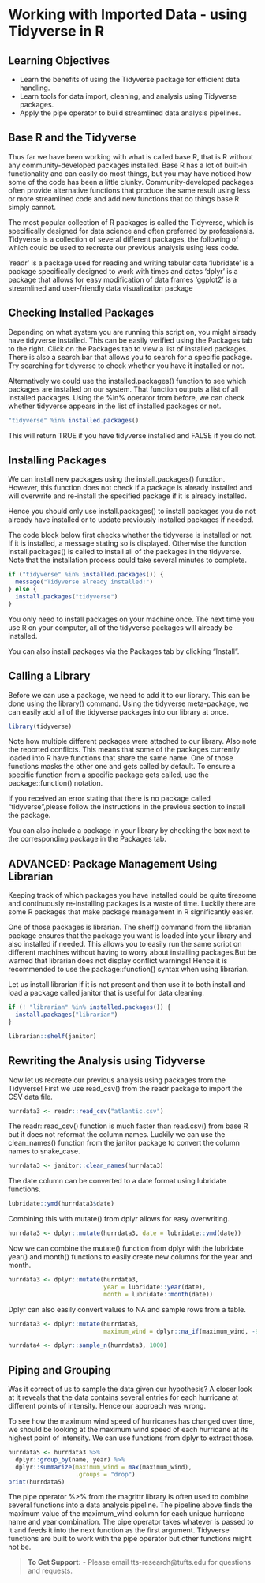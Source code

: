 # Working with Imported Data - using Tidyverse in R


## Learning Objectives
- Learn the benefits of using the Tidyverse package for efficient data handling.
- Learn tools for data import, cleaning, and analysis using Tidyverse packages.
- Apply the pipe operator to build streamlined data analysis pipelines.

## Base R and the Tidyverse 

Thus far we have been working with what is called base R, that is R without any community-developed packages installed. Base R has a lot of built-in functionality and can easily do most things, but you may have noticed how some of the code has been a little clunky. Community-developed packages often provide alternative functions that produce the same result using less or more streamlined code and add new functions that do things base R simply cannot.

The most popular collection of R packages is called the Tidyverse, which is specifically designed for data science and often preferred by professionals. Tidyverse is a collection of several different packages, the following of which could be used to recreate our previous analysis using less code.

'readr' is a package used for reading and writing tabular data
'lubridate' is a package specifically designed to work with times and dates
'dplyr' is a package that allows for easy modification of data frames
'ggplot2' is a streamlined and user-friendly data visualization package



## Checking Installed Packages 
Depending on what system you are running this script on, you might already have tidyverse installed. This can be easily verified using the Packages tab to the right. Click on the Packages tab to view a list of installed packages. There is also a search bar that allows you to search for a specific package. Try searching for tidyverse to check whether you have it installed or not.

Alternatively we could use the installed.packages() function to see which packages are installed on our system. That function outputs a list of all installed packages. Using the %in% operator from before, we can check whether tidyverse appears in the list of installed packages or not.

```r
"tidyverse" %in% installed.packages()
```
This will return TRUE if you have tidyverse installed and FALSE if you do not.



## Installing Packages

We can install new packages using the install.packages() function. However, this function does not check if a package is already installed and will overwrite and re-install the specified package if it is already installed.

Hence you should only use install.packages() to install packages you do not already have installed or to update previously installed packages if needed.

The code block below first checks whether the tidyverse is installed or not.
If it is installed, a message stating so is displayed. Otherwise the function
install.packages() is called to install all of the packages in the tidyverse.
Note that the installation process could take several minutes to complete.

```r
if ("tidyverse" %in% installed.packages()) {
  message("Tidyverse already installed!")
} else {
  install.packages("tidyverse")
}
```
You only need to install packages on your machine once. The next time you use R on your computer, all of the tidyverse packages will already be installed.

You can also install packages via the Packages tab by clicking "Install".


## Calling a Library

Before we can use a package, we need to add it to our library. This can be done using the library() command. Using the tidyverse meta-package, we can easily add all of the tidyverse packages into our library at once.

```r
library(tidyverse)
```
Note how multiple different packages were attached to our library. Also note the reported conflicts. This means that some of the packages currently loaded into R have functions that share the same name. One of those functions masks the other one and gets called by default. To ensure a specific function from a specific package gets called, use the package::function() notation.

If you received an error stating that there is no package called "tidyverse",please follow the instructions in the previous section to install the package.

You can also include a package in your library by checking the box next to the corresponding package in the Packages tab.



## ADVANCED: Package Management Using Librarian 

Keeping track of which packages you have installed could be quite tiresome and continuously re-installing packages is a waste of time. Luckily there are some R packages that make package management in R significantly easier.

One of those packages is librarian. The shelf() command from the librarian package ensures that the package you want is loaded into your library and also installed if needed. This allows you to easily run the same script on different machines without having to worry about installing packages.But be warned that librarian does not display conflict warnings! Hence it is recommended to use the package::function() syntax when using librarian.

Let us install librarian if it is not present and then use it to both install and load a package called janitor that is useful for data cleaning.

```r
if (! "librarian" %in% installed.packages()) {
  install.packages("librarian")
}
```

```r
librarian::shelf(janitor)
```

## Rewriting the Analysis using Tidyverse

Now let us recreate our previous analysis using packages from the Tidyverse!
First we use read_csv() from the readr package to import the CSV data file.
```r
hurrdata3 <- readr::read_csv("atlantic.csv")
```
The readr::read_csv() function is much faster than read.csv() from base R but it does not reformat the column names. Luckily we can use the clean_names() function from the janitor package to convert the column names to snake_case.
```r
hurrdata3 <- janitor::clean_names(hurrdata3)
```
The date column can be converted to a date format using lubridate functions.
```r
lubridate::ymd(hurrdata3$date)
```
Combining this with mutate() from dplyr allows for easy overwriting.
```r
hurrdata3 <- dplyr::mutate(hurrdata3, date = lubridate::ymd(date))
```
Now we can combine the mutate() function from dplyr with the lubridate year() and month() functions to easily create new columns for the year and month.
```r
hurrdata3 <- dplyr::mutate(hurrdata3,
                           year = lubridate::year(date),
                           month = lubridate::month(date))
```
Dplyr can also easily convert values to NA and sample rows from a table.
```r
hurrdata3 <- dplyr::mutate(hurrdata3,
                           maximum_wind = dplyr::na_if(maximum_wind, -99))

hurrdata4 <- dplyr::sample_n(hurrdata3, 1000)
```


## Piping and Grouping

Was it correct of us to sample the data given our hypothesis?
A closer look at it reveals that the data contains several entries for each hurricane at different points of intensity. Hence our approach was wrong.

To see how the maximum wind speed of hurricanes has changed over time, we should be looking at the maximum wind speed of each hurricane at its highest point of intensity. We can use functions from dplyr to extract those.
```r
hurrdata5 <- hurrdata3 %>%
  dplyr::group_by(name, year) %>%
  dplyr::summarize(maximum_wind = max(maximum_wind),
                   .groups = "drop")
print(hurrdata5)
```
The pipe operator %>% from the magrittr library is often used to combine several functions into a data analysis pipeline. The pipeline above finds the maximum value of the maximum_wind column for each unique hurricane name and year combination. The pipe operator takes whatever is passed to it and feeds it into the next function as the first argument. Tidyverse functions are built to work with the pipe operator but other functions might not be.

>  **To Get Support:** - Please email tts-research@tufts.edu for questions and requests.
